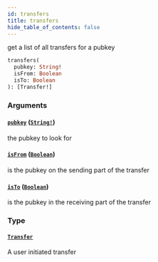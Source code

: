 ```yaml
---
id: transfers
title: transfers
hide_table_of_contents: false
---
```



get a list of all transfers for a pubkey

```graphql
transfers(
  pubkey: String!
  isFrom: Boolean
  isTo: Boolean
): [Transfer!]
```


### Arguments

#### [`pubkey`](#) ([`String!`](/docs/mainnet/graphql/scalars/string))

the pubkey to look for


#### [`isFrom`](#) ([`Boolean`](/docs/mainnet/graphql/scalars/boolean))

is the pubkey on the sending part of the transfer


#### [`isTo`](#) ([`Boolean`](/docs/mainnet/graphql/scalars/boolean))

is the pubkey in the receiving part of the transfer


### Type

#### [`Transfer`](/docs/mainnet/graphql/objects/transfer)

A user initiated transfer




